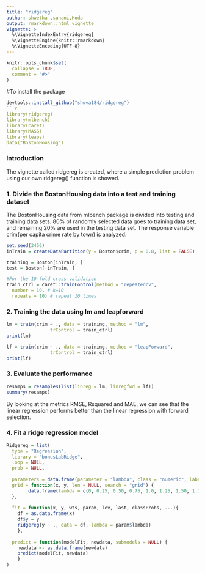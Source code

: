 ```yaml
---
title: "ridgereg"
author: shwetha ,suhani,Hoda
output: rmarkdown::html_vignette
vignette: >
  %\VignetteIndexEntry{ridgereg}
  %\VignetteEngine{knitr::rmarkdown}
  %\VignetteEncoding{UTF-8}
---
```


```r
knitr::opts_chunk$set(
  collapse = TRUE,
  comment = "#>"
)
```
#To install the package
```r
devtools::install_github("shwva184/ridgereg")
```r
library(ridgereg)
library(mlbench)
library(caret) 
library(MASS)
library(leaps)
data("BostonHousing")
```

### Introduction

The vignette called ridgereg is created, where a simple prediction problem using our own ridgereg() function is showed.

### 1. Divide the BostonHousing data into a test and training dataset 
 
The BostonHousing data from mlbench package is divided into testing and training data sets. 80% of randomly selected data goes to training data set, and remaining 20% are used in the testing data set. The response variable crim(per capita crime rate by town) is analyzed.

```r
set.seed(3456)
inTrain = createDataPartition(y = Boston$crim, p = 0.8, list = FALSE)

training = Boston[inTrain, ]
test = Boston[-inTrain, ]

#For the 10-fold cross-validation
train_ctrl = caret::trainControl(method = "repeatedcv",
  number = 10, # k=10
  repeats = 10) # repeat 10 times
```

### 2. Training the data using lm and leapforward

```r
lm = train(crim ~ ., data = training, method = "lm", 
                trControl = train_ctrl)
print(lm)
```

```r
lf = train(crim ~ ., data = training, method = "leapForward", 
                trControl = train_ctrl)
print(lf)
```

### 3. Evaluate the performance

```r
resamps = resamples(list(linreg = lm, linregfwd = lf))
summary(resamps)
```

By looking at the metrics RMSE, Rsquared and MAE, we can see that the linear regression performs better than the linear regression with forward selection.


### 4. Fit a ridge regression model

```r
Ridgereg = list(
  type = "Regression",
  library = "bonusLabRidge",
  loop = NULL, 
  prob = NULL,
  
  parameters = data.frame(parameter = "lambda", class = "numeric", label = "lambda"),
  grid = function(x, y, len = NULL, search = "grid") {
        data.frame(lambda = c(0, 0.25, 0.50, 0.75, 1.0, 1.25, 1.50, 1.75, 2))
  }, 
  
  fit = function(x, y, wts, param, lev, last, classProbs, ...){
    df = as.data.frame(x)
    df$y = y
    ridgereg(y ~ ., data = df, lambda = param$lambda)
    },
  
  predict = function(modelFit, newdata, submodels = NULL) {
    newdata <- as.data.frame(newdata)
    predict(modelFit, newdata)                
    }
)
```







